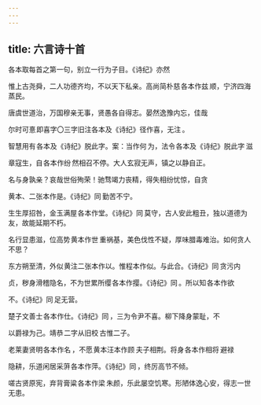 ```yaml
---
---
---
```

title: 六言诗十首
---



各本取每首之第一句，别立一行为子目。《诗纪》亦然 

惟上古尧舜，二人功德齐均，不以天下私亲。高尚简朴慈 各本作兹 顺，宁济四海蒸民。

唐虞世道治，万国穆亲无事，贤愚各自得志。晏然逸豫内忘，佳哉

尔时可憙 即喜字〇三字旧注各本及《诗纪》径作喜，无注 。

智慧用有 各本及《诗纪》脱此字。案：当作何 为，法令 各本及《诗纪》脱此字 滋

章寇生，自 各本作纷 然相召不停。大人玄寂无声，镇之以静自正。

名与身孰亲？哀哉世俗殉荣！驰骛竭力丧精，得失相纷忧惊，自贪 

黄本、二张本作是。《诗纪》同 勤苦不宁。

生生厚招咎，金玉满屋 各本作堂。《诗纪》同 莫守，古人安此粗丑，独以道德为友，故能延期不朽。

名行显患滋，位高势 黄本作世 重祸基，美色伐性不疑，厚味腊毒难治。如何贪人不思？

东方朔至清，外似 黄注二张本作以。惟程本作似。与此合。《诗纪》同 贪污内

贞，秽身滑稽隐名，不为世累所缨 各本作撄。《诗纪》同 。所以知 各本作欲

不。《诗纪》同 足无营。

楚子文善士 各本作仕。《诗纪》同 ，三为令尹不喜。柳下降身蒙耻，不

以爵禄为己。靖恭 二字从旧校 古惟二子。

老莱妻贤明 各本作名 ，不愿 黄本汪本作顾 夫子相荆。将身 各本作相将 避禄

隐耕，乐道闲居采蓱 各本作萍。《诗纪》同 ，终厉高节不倾。

嗟古贤原宪，弃背膏粱 各本作梁 朱颜，乐此屡空饥寒。形陋体逸心安，得志一世无患。